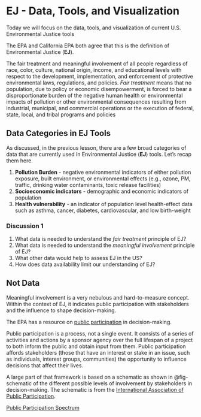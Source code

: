 # EJ - Data, Tools, and Visualization {#sec-EJtools}

::: {.callout-note appearance="simple"}
Today we will focus on the data, tools, and visualization of current U.S. Environmental Justice tools
:::

The EPA and California EPA both agree that this is the definition of Environmental Justice (**EJ**).

::: {.callout-note appearance="important"}
The fair treatment and meaningful involvement of all people regardless of race, color, culture, national origin, income, and educational levels with respect to the development, implementation, and enforcement of protective environmental laws, regulations, and policies. _Fair treatment_ means that no population, due to policy or economic disempowerment, is forced to bear a disproportionate burden of the negative human health or environmental impacts of pollution or other environmental consequences resulting from industrial, municipal, and commercial operations or the execution of federal, state, local, and tribal programs and policies 
:::

## Data Categories in EJ Tools  

As discussed, in the previous lesson, there are a few broad categories of data that are currently used in Environmental Justice (**EJ**) tools.  Let's recap them here.

1. **Pollution Burden** - negative environmental indicators of either pollution exposure, built environment, or environmental effects (e.g., ozone, PM, traffic, drinking water contaminants, toxic release facilities)
2. **Socioeconomic indicators** - demographic and economic indicators of population
3. **Health vulnerability** - an indicator of population level health-effect data such as asthma, cancer, diabetes, cardiovascular, and low birth-weight

### Discussion 1

1. What data is needed to understand the _fair treatment_ principle of EJ?
2. What data is needed to understand the _meaningful involvement_ principle of EJ?
3. What other data would help to assess EJ in the US?
4. How does data availability limit our understanding of EJ?

## Not Data 

Meaningful involvement is a very nebulous and hard-to-measure concept. Within the context of EJ, it indicates public participation with stakeholders and the influence to shape decision-making. 

The EPA has a resource on [public participation](https://www.epa.gov/international-cooperation/public-participation-guide-introduction-guide) in decision-making.  

:::{.callout-note appearance="simple"}
Public participation is a process, not a single event. It consists of a series of activities and actions by a sponsor agency over the full lifespan of a project to both inform the public and obtain input from them. Public participation affords stakeholders (those that have an interest or stake in an issue, such as individuals, interest groups, communities) the opportunity to influence decisions that affect their lives.
:::

A large part of that framework is based on a schematic as shown in @fig-schematic of the different possible levels of involvement by stakeholders in decision-making. The schematic is from the [International Association of Public Participation](www.iap2.org).

[Public Participation Spectrum](https://iap2canada.ca/resources/Pictures/spectrum%20ENG.png){#fig-schematic}




